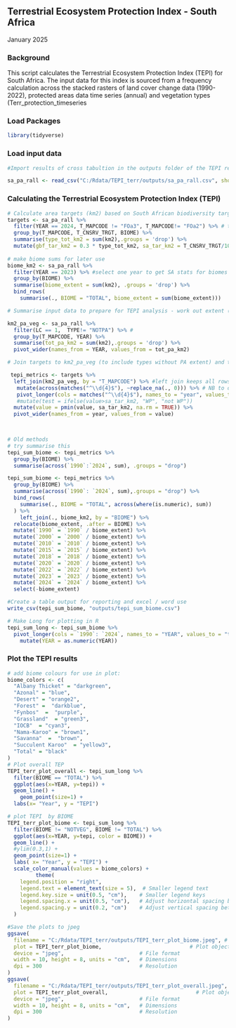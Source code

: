 ## Terrestrial Ecosystem Protection Index - South Africa

January 2025

### Background

This script calculates the Terrestrial Ecosystem Protection Index (TEPI) for South Africa. The input data for this index is sourced from a frequency calculation across the stacked rasters of land cover change data (1990-2022), protected areas data time series (annual) and vegetation types (Terr_protection_timeseries

### Load Packages

```r
library(tidyverse)
```

### Load input data

```r

#Import results of cross tabultion in the outputs folder of the TEPI repo, it is generated by the Qurto script Terr_protection_timeseries.qmd

sa_pa_rall <- read_csv("C:/Rdata/TEPI_terr/outputs/sa_pa_rall.csv", show_col_types = FALSE)

```

### Calculating the Terrestrial Ecosystem Protection Index (TEPI)

```r
# Calculate area targets (km2) based on South African biodiversity targets (%) per ecosystem type AND using the GBF 30% target. 
targets <- sa_pa_rall %>%
  filter(YEAR == 2024, T_MAPCODE != "FOa3", T_MAPCODE!= "FOa2") %>% # to simplify table
  group_by(T_MAPCODE, T_CNSRV_TRGT, BIOME) %>%
  summarise(type_tot_km2 = sum(km2),.groups = 'drop') %>%
  mutate(gbf_tar_km2 = 0.3 * type_tot_km2, sa_tar_km2 = T_CNSRV_TRGT/100 * type_tot_km2) 
 
# make biome sums for later use
biome_km2 <- sa_pa_rall %>%
  filter(YEAR == 2023) %>% #select one year to get SA stats for biomes
  group_by(BIOME) %>%
  summarise(biome_extent = sum(km2), .groups = 'drop') %>%
  bind_rows(
    summarise(., BIOME = "TOTAL", biome_extent = sum(biome_extent)))

# Summarise input data to prepare for TEPI analysis - work out extent (km2) protected for each vegetation type  - counting only natural extent and excluding other land cover classes (mines, crops, built etc). The attribute LC has 7 values; 1 = natural; 2-7 are non natural classes (secondary-natural, artificial-waterbody, built-up; cropland; mine; plantation)

km2_pa_veg <- sa_pa_rall %>% 
  filter(LC == 1,  TYPE!= "NOTPA") %>% # 
  group_by(T_MAPCODE, YEAR) %>%
  summarise(tot_pa_km2 = sum(km2),.groups = 'drop') %>% 
  pivot_wider(names_from = YEAR, values_from = tot_pa_km2)

# Join targets to km2_pa_veg (to include types without PA extent) and then adjust to ensure no veg type has pa extent that exceeds the target (this ensures the TEPI tracks PA expansion that contributes to representivity)

 tepi_metrics <- targets %>% 
  left_join(km2_pa_veg, by = "T_MAPCODE") %>% #left join keeps all rows (veg types) inner would select only those with some protection
   mutate(across(matches("^\\d{4}$"), ~replace_na(., 0))) %>% # NB to deal with NAs imediately 
   pivot_longer(cols = matches("^\\d{4}$"), names_to = "year", values_to = "value") %>% #this finds numeric 4 digit col names
   #mutate(test = ifelse(value>sa_tar_km2, "WP", "not WP"))
  mutate(value = pmin(value, sa_tar_km2, na.rm = TRUE)) %>% 
  pivot_wider(names_from = year, values_from = value) 
  
```

```r

```

```r
# Old methods
# try summarise this 
tepi_sum_biome <- tepi_metrics %>%
  group_by(BIOME) %>%
  summarise(across(`1990`:`2024`, sum), .groups = "drop")

tepi_sum_biome <- tepi_metrics %>%
  group_by(BIOME) %>%
  summarise(across(`1990`: `2024`, sum),.groups = "drop") %>%
  bind_rows(
    summarise(., BIOME = "TOTAL", across(where(is.numeric), sum))
  ) %>%
    left_join(., biome_km2, by = "BIOME") %>%
  relocate(biome_extent, .after = BIOME) %>%
  mutate(`1990` = `1990` / biome_extent) %>%
  mutate(`2000` = `2000` / biome_extent) %>%
  mutate(`2010` = `2010` / biome_extent) %>%
  mutate(`2015` = `2015` / biome_extent) %>%
  mutate(`2018` = `2018` / biome_extent) %>%
  mutate(`2020` = `2020` / biome_extent) %>%
  mutate(`2022` = `2022` / biome_extent) %>%
  mutate(`2023` = `2023` / biome_extent) %>%
  mutate(`2024` = `2024` / biome_extent) %>%
  select(-biome_extent)

#Create a table output for reporting and excel / word use
write_csv(tepi_sum_biome, "outputs/tepi_sum_biome.csv") 

# Make Long for plotting in R
tepi_sum_long <- tepi_sum_biome %>% 
  pivot_longer(cols = `1990`: `2024`, names_to = "YEAR", values_to = "tepi") %>%
    mutate(YEAR = as.numeric(YEAR))
```

### Plot the TEPI results

```r
# add biome colours for use in plot: 
biome_colors <- c(
  "Albany Thicket" = "darkgreen",
  "Azonal" = "blue",
  "Desert" = "orange2",
  "Forest" =  "darkblue",
  "Fynbos"  =  "purple",
  "Grassland"  = "green3",
  "IOCB"  = "cyan3",
  "Nama-Karoo" = "brown1",
  "Savanna"  =  "brown",
  "Succulent Karoo"  = "yellow3",
  "Total" = "black"
)
# Plot overall TEP
TEPI_terr_plot_overall <- tepi_sum_long %>%  
  filter(BIOME == "TOTAL") %>%
  ggplot(aes(x=YEAR, y=tepi)) +   
  geom_line() +
    geom_point(size=1) + 
  labs(x= "Year", y = "TEPI")

# plot TEPI  by BIOME
TEPI_terr_plot_biome <- tepi_sum_long %>%  
  filter(BIOME != "NOTVEG", BIOME != "TOTAL") %>%
  ggplot(aes(x=YEAR, y=tepi, color = BIOME)) +   
  geom_line() +
  #ylim(0.3,1) +
  geom_point(size=1) + 
  labs( x= "Year", y = "TEPI") + 
  scale_color_manual(values = biome_colors) +
         theme(
    legend.position = "right",
    legend.text = element_text(size = 5),  # Smaller legend text
    legend.key.size = unit(0.5, "cm"),    # Smaller legend keys
    legend.spacing.x = unit(0.5, "cm"),   # Adjust horizontal spacing between items
    legend.spacing.y = unit(0.2, "cm")    # Adjust vertical spacing between items
  )

#Save the plots to jpeg
ggsave(
  filename = "C:/Rdata/TEPI_terr/outputs/TEPI_terr_plot_biome.jpeg", # File name
  plot = TEPI_terr_plot_biome,                            # Plot object
  device = "jpeg",                        # File format
  width = 10, height = 8, units = "cm",   # Dimensions
  dpi = 300                               # Resolution
)
ggsave(
  filename = "C:/Rdata/TEPI_terr/outputs/TEPI_terr_plot_overall.jpeg", # File name
  plot = TEPI_terr_plot_overall,                            # Plot object
  device = "jpeg",                        # File format
  width = 10, height = 8, units = "cm",   # Dimensions
  dpi = 300                               # Resolution
)


```
